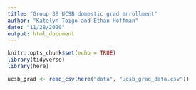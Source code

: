 ```yaml
---
title: "Group 38 UCSB domestic grad enrollment"
author: "Katelyn Toigo and Ethan Hoffman"
date: "11/28/2020"
output: html_document
---
```


```r
knitr::opts_chunk$set(echo = TRUE)
library(tidyverse)
library(here)
```

```r
ucsb_grad <- read_csv(here("data", "ucsb_grad_data.csv"))
```

